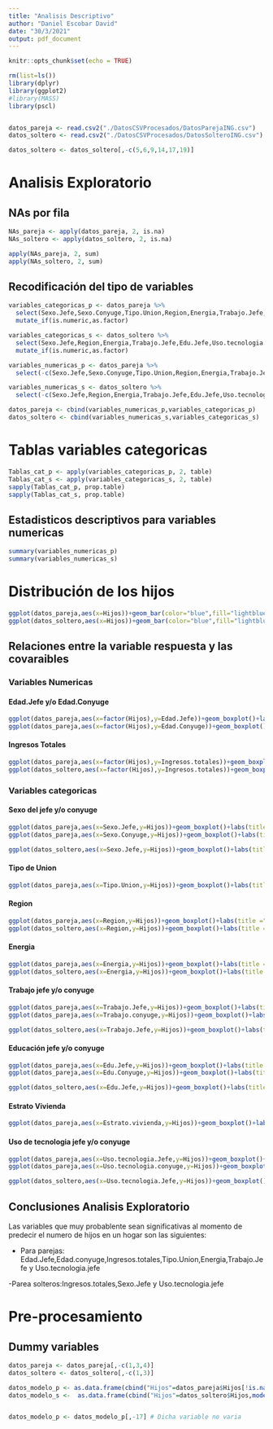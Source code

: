 ```yaml
---
title: "Analisis Descriptivo"
author: "Daniel Escobar David"
date: "30/3/2021"
output: pdf_document
---
```


```r
knitr::opts_chunk$set(echo = TRUE)
```

```r
rm(list=ls())
library(dplyr)
library(ggplot2)
#library(MASS)
library(pscl)


datos_pareja <- read.csv2("./DatosCSVProcesados/DatosParejaING.csv")
datos_soltero <- read.csv2("./DatosCSVProcesados/DatosSolteroING.csv")

datos_soltero <- datos_soltero[,-c(5,6,9,14,17,19)]
```

# Analisis Exploratorio

## NAs por fila

```r
NAs_pareja <- apply(datos_pareja, 2, is.na)
NAs_soltero <- apply(datos_soltero, 2, is.na)

apply(NAs_pareja, 2, sum)
apply(NAs_soltero, 2, sum)
```


## Recodificación del tipo de variables

```r
variables_categoricas_p <- datos_pareja %>% 
  select(Sexo.Jefe,Sexo.Conyuge,Tipo.Union,Region,Energia,Trabajo.Jefe,Trabajo.conyuge,Edu.Jefe,Edu.Conyuge,Estrato.vivienda,Uso.tecnologia.Jefe,Uso.tecnologia.conyuge) %>% 
  mutate_if(is.numeric,as.factor)

variables_categoricas_s <- datos_soltero %>% 
  select(Sexo.Jefe,Region,Energia,Trabajo.Jefe,Edu.Jefe,Uso.tecnologia.Jefe) %>% 
  mutate_if(is.numeric,as.factor)

variables_numericas_p <- datos_pareja %>% 
  select(-c(Sexo.Jefe,Sexo.Conyuge,Tipo.Union,Region,Energia,Trabajo.Jefe,Trabajo.conyuge,Edu.Jefe,Edu.Conyuge,Estrato.vivienda,Uso.tecnologia.Jefe,Uso.tecnologia.conyuge))

variables_numericas_s <- datos_soltero %>% 
  select(-c(Sexo.Jefe,Region,Energia,Trabajo.Jefe,Edu.Jefe,Uso.tecnologia.Jefe))

datos_pareja <- cbind(variables_numericas_p,variables_categoricas_p)
datos_soltero <- cbind(variables_numericas_s,variables_categoricas_s)
```

# Tablas variables categoricas

```r
Tablas_cat_p <- apply(variables_categoricas_p, 2, table)
Tablas_cat_s <- apply(variables_categoricas_s, 2, table)
sapply(Tablas_cat_p, prop.table)
sapply(Tablas_cat_s, prop.table)
```

## Estadisticos descriptivos para variables numericas

```r
summary(variables_numericas_p)
summary(variables_numericas_s)
```

# Distribución de los hijos

```r
ggplot(datos_pareja,aes(x=Hijos))+geom_bar(color="blue",fill="lightblue")+labs(title = "Distribución De Los Hijos",subtitle = "Parejas")
ggplot(datos_soltero,aes(x=Hijos))+geom_bar(color="blue",fill="lightblue")+labs(title = "Distribución De Los Hijos",subtitle = "Solteros")
```

## Relaciones entre la variable respuesta y las covaraibles

### Variables Numericas

#### Edad.Jefe y/o Edad.Conyuge

```r
ggplot(datos_pareja,aes(x=factor(Hijos),y=Edad.Jefe))+geom_boxplot()+labs(title ="Edad del jefe del hogar segun numero de hijos" ,subtitle ="Parejas" )
ggplot(datos_pareja,aes(x=factor(Hijos),y=Edad.Conyuge))+geom_boxplot()+labs(title ="Edad del conyuge del hogar segun numero de hijos" ,subtitle ="Parejas" )

```

#### Ingresos Totales

```r
ggplot(datos_pareja,aes(x=factor(Hijos),y=Ingresos.totales))+geom_boxplot()+ylim(c(0,1000000))+labs(title ="Ingresos totales del hogar segun numero de hijos" ,subtitle ="Parejas" )
ggplot(datos_soltero,aes(x=factor(Hijos),y=Ingresos.totales))+geom_boxplot()+ylim(c(0,1000000))+labs(title ="Ingresos totales del hogar segun numero de hijos" ,subtitle ="Solteros" )
```
### Variables categoricas

#### Sexo del jefe y/o conyuge
```r
ggplot(datos_pareja,aes(x=Sexo.Jefe,y=Hijos))+geom_boxplot()+labs(title ="Numero de hijos del hogar segun el sexo del jefe del hogar " ,subtitle ="Parejas" )
ggplot(datos_pareja,aes(x=Sexo.Conyuge,y=Hijos))+geom_boxplot()+labs(title ="Numero de hijos del hogar segun el sexo del conyuge " ,subtitle ="Parejas" )

ggplot(datos_soltero,aes(x=Sexo.Jefe,y=Hijos))+geom_boxplot()+labs(title ="Numero de hijos del hogar segun el sexo del jefe del hogar " ,subtitle ="Solteros" )
```
#### Tipo de Union
```r
ggplot(datos_pareja,aes(x=Tipo.Union,y=Hijos))+geom_boxplot()+labs(title ="Numero de hijos del hogar segun el tipo de union del jefe del hogar " ,subtitle ="Parejas" )

```

#### Region
```r
ggplot(datos_pareja,aes(x=Region,y=Hijos))+geom_boxplot()+labs(title ="Numero de hijos del hogar segun la region del hogar " ,subtitle ="Parejas" )
ggplot(datos_soltero,aes(x=Region,y=Hijos))+geom_boxplot()+labs(title ="Numero de hijos del hogar segun la region del hogar " ,subtitle ="Solteros" )
```

#### Energia
```r
ggplot(datos_pareja,aes(x=Energia,y=Hijos))+geom_boxplot()+labs(title ="Numero de hijos del hogar segun la energia del hogar " ,subtitle ="Parejas" )
ggplot(datos_soltero,aes(x=Energia,y=Hijos))+geom_boxplot()+labs(title ="Numero de hijos del hogar segun la energia del hogar " ,subtitle ="Solteros" )
```

#### Trabajo jefe y/o conyuge
```r
ggplot(datos_pareja,aes(x=Trabajo.Jefe,y=Hijos))+geom_boxplot()+labs(title ="Numero de hijos del hogar segun el trabajo del jefe del hogar " ,subtitle ="Parejas" )
ggplot(datos_pareja,aes(x=Trabajo.conyuge,y=Hijos))+geom_boxplot()+labs(title ="Numero de hijos del hogar segun el trabajo del conyuge del hogar " ,subtitle ="Parejas" )

ggplot(datos_soltero,aes(x=Trabajo.Jefe,y=Hijos))+geom_boxplot()+labs(title ="Numero de hijos del hogar segun el trabajo del jefe del hogar " ,subtitle ="Solteros" )
```

#### Educación jefe y/o conyuge
```r
ggplot(datos_pareja,aes(x=Edu.Jefe,y=Hijos))+geom_boxplot()+labs(title ="Numero de hijos del hogar segun la educación del jefe del hogar " ,subtitle ="Parejas" )
ggplot(datos_pareja,aes(x=Edu.Conyuge,y=Hijos))+geom_boxplot()+labs(title ="Numero de hijos del hogar segun la educación del conyuge del hogar " ,subtitle ="Parejas" )

ggplot(datos_soltero,aes(x=Edu.Jefe,y=Hijos))+geom_boxplot()+labs(title ="Numero de hijos del hogar segun la educación del jefe del hogar " ,subtitle ="Solteros" )
```

#### Estrato Vivienda
```r
ggplot(datos_pareja,aes(x=Estrato.vivienda,y=Hijos))+geom_boxplot()+labs(title ="Numero de hijos del hogar segun el estrato de la vivienda " ,subtitle ="Parejas" )

```

#### Uso de tecnologia jefe y/o conyuge
```r
ggplot(datos_pareja,aes(x=Uso.tecnologia.Jefe,y=Hijos))+geom_boxplot()+labs(title ="Numero de hijos del hogar segun el uso de tecnologia del jefe del hogar " ,subtitle ="Parejas" )
ggplot(datos_pareja,aes(x=Uso.tecnologia.conyuge,y=Hijos))+geom_boxplot()+geom_boxplot()+labs(title ="Numero de hijos del hogar segun el uso de tecnologia del conyuge del hogar " ,subtitle ="Parejas" )

ggplot(datos_soltero,aes(x=Uso.tecnologia.Jefe,y=Hijos))+geom_boxplot()+geom_boxplot()+labs(title ="Numero de hijos del hogar segun el uso de tecnologia del jefe del hogar " ,subtitle ="Solteros" )
```

## Conclusiones Analisis Exploratorio

Las variables que muy probablente sean significativas al momento de predecir el numero de hijos en un hogar son las siguientes:

- Para parejas: Edad.Jefe,Edad.conyuge,Ingresos.totales,Tipo.Union,Energia,Trabajo.Jefe y Uso.tecnologia.jefe

-Parea solteros:Ingresos.totales,Sexo.Jefe y Uso.tecnologia.jefe

# Pre-procesamiento

## Dummy variables

```r

datos_pareja <- datos_pareja[,-c(1,3,4)]
datos_soltero <- datos_soltero[,-c(1,3)]

datos_modelo_p <- as.data.frame(cbind("Hijos"=datos_pareja$Hijos[!is.na(datos_pareja$Estrato.vivienda)],model.matrix(Hijos~.,datos_pareja)[,-1]))
datos_modelo_s <-  as.data.frame(cbind("Hijos"=datos_soltero$Hijos,model.matrix(Hijos~Ingresos.totales+Sexo.Jefe+Uso.tecnologia.Jefe,datos_soltero)[,-1]))


datos_modelo_p <- datos_modelo_p[,-17] # Dicha variable no varia
```



